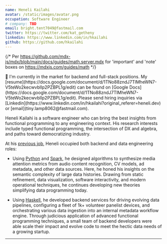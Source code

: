 ```yaml
---
name: Heneli Kailahi
avatar: /static/images/avatar.png
occupation: Software Engineer
# company: TBD
email: bright.tent7049@fastmail.com
twitter: https://twitter.com/kat_getheny
linkedin: https://www.linkedin.com/in/hkailahi
github: https://github.com/hkailahi
---
```

{/* Per https://github.com/mdx-js/mdx/blob/main/docs/guides/math.server.mdx for 'important' and 'note' boxes on https://mdxjs.com/guides/math */}

<Note type='info'>
👋 I'm currently in the market for backend and full-stack positions. My [resume](https://docs.google.com/document/d/1TNo88zndJ7TlMheWN7-V5teWo2kecwvblIp2PZBPL1g/edit) can be found on [Google Docs](https://docs.google.com/document/d/1TNo88zndJ7TlMheWN7-V5teWo2kecwvblIp2PZBPL1g/edit). Please send hiring inquiries via [Linkedin](https://www.linkedin.com/in/hkailahi?original_referer=heneli.dev) or [email](tiny.lamp8062@fastmail.com).
</Note>

Heneli Kailahi is a software engineer who can bring the best insights from functional programming to any engineering context. His research interests include typed functional programming, the intersection of DX and algebra, and paths toward democratizing industry.

At his [previous job](https://www.tvisioninsights.com/), Heneli occupied both backend and data engineering roles: 

* Using [Python](https://www.python.org/) and [Spark](https://spark.apache.org/), he designed algorithms to synthesize media attention metrics from audio content recognition, CV models, ad metadata, and other data sources. Here, he honed his insights on the semantic complexity of large data histories. Drawing from static refinement, data visualization, software interactivity, and modern operational techniques, he continues developing new theories simplifying data programming today.

* Using [Haskell](https://www.haskell.org/), he developed backend services for driving evolving data pipelines, configuring a fleet of 1k+ volunteer panelist devices, and orchestrating various data ingestion into an internal metadata workflow engine. Through judicious application of advanced functional programming techniques, a small team of backend developers were able scale their impact and evolve code to meet the hectic data needs of a growing startup.

---